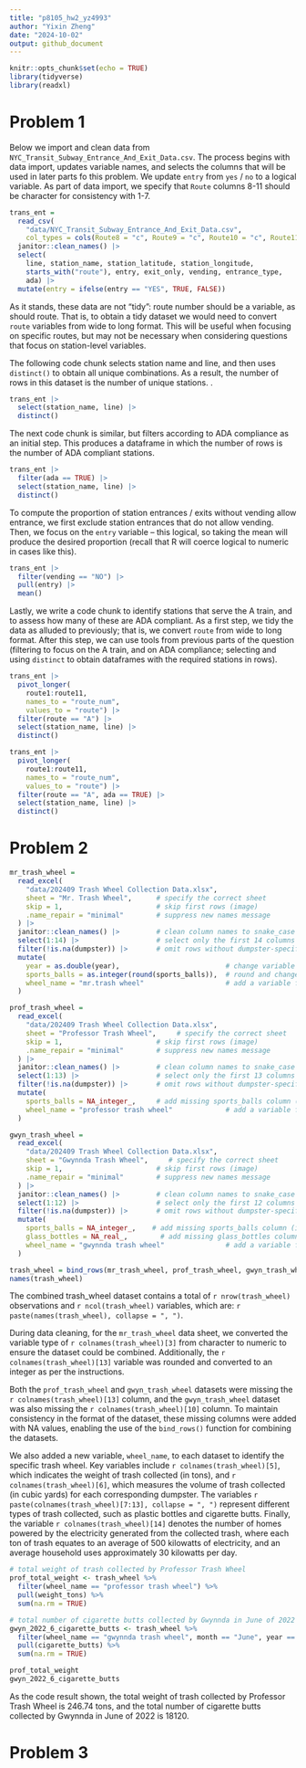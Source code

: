 ```yaml
---
title: "p8105_hw2_yz4993"
author: "Yixin Zheng"
date: "2024-10-02"
output: github_document
---
```


```r
knitr::opts_chunk$set(echo = TRUE)
library(tidyverse)
library(readxl)
```

# Problem 1

Below we import and clean data from `NYC_Transit_Subway_Entrance_And_Exit_Data.csv`. The process begins with data import, updates variable names, and selects the columns that will be used in later parts fo this problem. We update `entry` from `yes` / `no` to a logical variable. As part of data import, we specify that `Route` columns 8-11 should be character for consistency with 1-7.

```r
trans_ent = 
  read_csv(
    "data/NYC_Transit_Subway_Entrance_And_Exit_Data.csv",
    col_types = cols(Route8 = "c", Route9 = "c", Route10 = "c", Route11 = "c")) |> 
  janitor::clean_names() |> 
  select(
    line, station_name, station_latitude, station_longitude, 
    starts_with("route"), entry, exit_only, vending, entrance_type, 
    ada) |> 
  mutate(entry = ifelse(entry == "YES", TRUE, FALSE))
```

As it stands, these data are not "tidy": route number should be a variable, as should route. That is, to obtain a tidy dataset we would need to convert `route` variables from wide to long format. This will be useful when focusing on specific routes, but may not be necessary when considering questions that focus on station-level variables. 

The following code chunk selects station name and line, and then uses `distinct()` to obtain all unique combinations. As a result, the number of rows in this dataset is the number of unique stations. .

```r
trans_ent |> 
  select(station_name, line) |> 
  distinct()
```

The next code chunk is similar, but filters according to ADA compliance as an initial step. This produces a dataframe in which the number of rows is the number of ADA compliant stations. 

```r
trans_ent |> 
  filter(ada == TRUE) |> 
  select(station_name, line) |> 
  distinct()
```

To compute the proportion of station entrances / exits without vending allow entrance, we first exclude station entrances that do not allow vending. Then, we focus on the `entry` variable -- this logical, so taking the mean will produce the desired proportion (recall that R will coerce logical to numeric in cases like this).

```r
trans_ent |> 
  filter(vending == "NO") |> 
  pull(entry) |> 
  mean()
```

Lastly, we write a code chunk to identify stations that serve the A train, and to assess how many of these are ADA compliant. As a first step, we tidy the data as alluded to previously; that is, we convert `route` from wide to long format. After this step, we can use tools from previous parts of the question (filtering to focus on the A train, and on ADA compliance; selecting and using `distinct` to obtain dataframes with the required stations in rows).

```r
trans_ent |> 
  pivot_longer(
    route1:route11,
    names_to = "route_num",
    values_to = "route") |> 
  filter(route == "A") |> 
  select(station_name, line) |> 
  distinct()

trans_ent |> 
  pivot_longer(
    route1:route11,
    names_to = "route_num",
    values_to = "route") |> 
  filter(route == "A", ada == TRUE) |> 
  select(station_name, line) |> 
  distinct()
```

# Problem 2

```r
mr_trash_wheel = 
  read_excel(
    "data/202409 Trash Wheel Collection Data.xlsx",
    sheet = "Mr. Trash Wheel",      # specify the correct sheet
    skip = 1,                       # skip first rows (image)
    .name_repair = "minimal"        # suppress new names message
  ) |> 
  janitor::clean_names() |>         # clean column names to snake_case
  select(1:14) |>                   # select only the first 14 columns
  filter(!is.na(dumpster)) |>       # omit rows without dumpster-specific data
  mutate(
    year = as.double(year),                          # change variable type to num
    sports_balls = as.integer(round(sports_balls)),  # round and change to integer
    wheel_name = "mr.trash wheel"                    # add a variable for wheel
  )
```

```r
prof_trash_wheel = 
  read_excel(
    "data/202409 Trash Wheel Collection Data.xlsx",
    sheet = "Professor Trash Wheel",     # specify the correct sheet
    skip = 1,                       # skip first rows (image)
    .name_repair = "minimal"        # suppress new names message
  ) |> 
  janitor::clean_names() |>         # clean column names to snake_case
  select(1:13) |>                   # select only the first 13 columns
  filter(!is.na(dumpster)) |>       # omit rows without dumpster-specific data
  mutate(
    sports_balls = NA_integer_,     # add missing sports_balls column (integer)
    wheel_name = "professor trash wheel"             # add a variable for wheel
  )
```

```r
gwyn_trash_wheel = 
  read_excel(
    "data/202409 Trash Wheel Collection Data.xlsx",
    sheet = "Gwynnda Trash Wheel",     # specify the correct sheet
    skip = 1,                       # skip first rows (image)
    .name_repair = "minimal"        # suppress new names message
  ) |> 
  janitor::clean_names() |>         # clean column names to snake_case
  select(1:12) |>                   # select only the first 12 columns
  filter(!is.na(dumpster)) |>       # omit rows without dumpster-specific data
  mutate(
    sports_balls = NA_integer_,    # add missing sports_balls column (integer)
    glass_bottles = NA_real_,        # add missing glass_bottles column (number)
    wheel_name = "gwynnda trash wheel"               # add a variable for wheel
  )
```

```r
trash_wheel = bind_rows(mr_trash_wheel, prof_trash_wheel, gwyn_trash_wheel)
names(trash_wheel)
```
The combined trash_wheel dataset contains a total of `r nrow(trash_wheel)` observations and `r ncol(trash_wheel)` variables, which are: `r paste(names(trash_wheel), collapse = ", ")`.

During data cleaning, for the `mr_trash_wheel` data sheet, we converted the variable type of `r colnames(trash_wheel)[3]` from character to numeric to ensure the dataset could be combined. Additionally, the `r colnames(trash_wheel)[13]` variable was rounded and converted to an integer as per the instructions.

Both the `prof_trash_wheel` and `gwyn_trash_wheel` datasets were missing the `r colnames(trash_wheel)[13]` column, and the `gwyn_trash_wheel` dataset was also missing the `r colnames(trash_wheel)[10]` column. To maintain consistency in the format of the dataset, these missing columns were added with NA values, enabling the use of the `bind_rows()` function for combining the datasets.

We also added a new variable, `wheel_name`, to each dataset to identify the specific trash wheel. Key variables include `r colnames(trash_wheel)[5]`, which indicates the weight of trash collected (in tons), and `r colnames(trash_wheel)[6]`, which measures the volume of trash collected (in cubic yards) for each corresponding dumpster. The variables `r paste(colnames(trash_wheel)[7:13], collapse = ", ")` represent different types of trash collected, such as plastic bottles and cigarette butts. Finally, the variable `r colnames(trash_wheel)[14]` denotes the number of homes powered by the electricity generated from the collected trash, where each ton of trash equates to an average of 500 kilowatts of electricity, and an average household uses approximately 30 kilowatts per day.

```r
# total weight of trash collected by Professor Trash Wheel
prof_total_weight <- trash_wheel %>%
  filter(wheel_name == "professor trash wheel") %>%
  pull(weight_tons) %>%
  sum(na.rm = TRUE)

# total number of cigarette butts collected by Gwynnda in June of 2022
gwyn_2022_6_cigarette_butts <- trash_wheel %>%
  filter(wheel_name == "gwynnda trash wheel", month == "June", year == 2022) %>%
  pull(cigarette_butts) %>%
  sum(na.rm = TRUE)

prof_total_weight
gwyn_2022_6_cigarette_butts
```

As the code result shown, the total weight of trash collected by Professor Trash Wheel is 246.74 tons, and the total number of cigarette butts collected by Gwynnda in June of 2022 is 18120.


# Problem 3
